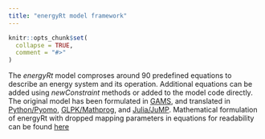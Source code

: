 ```yaml
---
title: "energyRt model framework"
---
```


```r
knitr::opts_chunk$set(
  collapse = TRUE,
  comment = "#>"
)
```

The *energyRt* model comproses around 90 predefined equations to describe an energy system and its operation. Additional equations can be added using *newConstraint* methods or added to the model code directly. The original model has been formulated in [GAMS](https://github.com/energyRt/energyRt/tree/master/gams), and translated in [Python/Pyomo](https://github.com/energyRt/energyRt/tree/master/pyomo), [GLPK/Mathprog](https://github.com/energyRt/energyRt/tree/master/glpk), and [Julia/JuMP](https://github.com/energyRt/energyRt/tree/master/julia). Mathematical formulation of energyRt with dropped mapping parameters in equations for readability can be found [here](https://github.com/energyRt/energyRt/blob/master/vignettes/articles/energyRt_model_equations.pdf)

